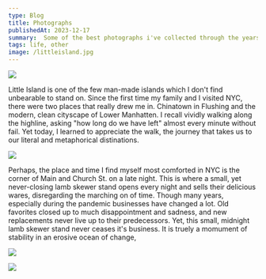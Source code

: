 ```yaml
---
type: Blog
title: Photographs
publishedAt: 2023-12-17
summary:  Some of the best photographs i've collected through the years
tags: life, other
image: /littleisland.jpg
---
```



<Image src="/littleisland.jpg" caption="Little Island in Lower Manhattan"></Image>

Little Island is one of the few man-made islands which I don't find unbearable to stand on. Since the first time my family and I visited NYC, there were two places
that really drew me in. Chinatown in Flushing and the modern, clean cityscape of Lower Manhatten. I recall vividly walking along the highline, asking "how long do we have left" almost every minute without fail. 
Yet today, I learned to appreciate the walk, the journey that takes us to our literal and metaphorical distinations.

<Image src="/lamb.jpg" caption="The exact lamb skewer stall. Even their delivery stickers have never changed, through the many fires that are commonplace for these cooking stalls."></Image>

Perhaps, the place and time I find myself most comforted in NYC is the corner of Main and Church St. on a late night. This is where a small, yet never-closing lamb skewer stand opens every night and sells 
their delicious wares, disregarding the marching on of time. Though many years, especially during the pandemic businesses have changed a lot. Old favorites closed up to much disappointment and sadness, and new replacements
never live up to their predecessors. Yet, this small, midnight lamb skewer stand never ceases it's business. It is truely a momument of stability in an erosive ocean of change, 


<Image src="/asml.webp" caption="Christopher Payne, the internals of an ASML EUV lithography machine"></Image>

<Image src="/forbidden15.jpg" caption="The fobidden city, Beijing China. Credit: fotostock"></Image>